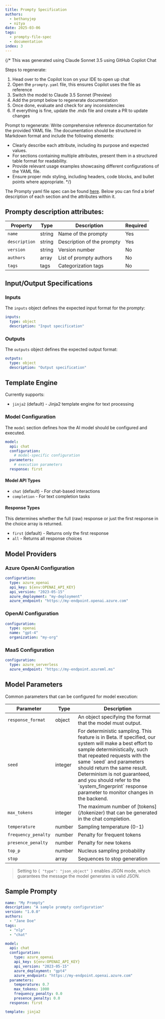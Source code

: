 ```yaml
---
title: Prompty Specification
authors:
  - bethanyjep
  - nitya
date: 2025-03-06
tags:
  - prompty-file-spec
  - documentation
index: 3
---
```



{/* This was generated using Claude Sonnet 3.5 using GitHub Copliot Chat

Steps to regenerate:
1. Head over to the Copilot Icon on your IDE to open up chat
2. Open the ``prompty.yaml`` file, this ensures Copilot uses the file as reference
3. Switch the model to Claude 3.5 Sonnet (Preview)
4. Add the prompt below to regenerate documentation
5. Once done, evaluate and check for any inconsistencies
6. If everything is fine, update the .mdx file and create a PR to update changes

Prompt to regenerate:
Write comprehensive reference documentation for the provided YAML file. The documentation should be structured in Markdown format and include the following elements:
- Clearly describe each attribute, including its purpose and expected values.
- For sections containing multiple attributes, present them in a structured table format for readability.
- Provide relevant usage examples showcasing different configurations of the YAML file.
- Ensure proper mdx styling, including headers, code blocks, and bullet points where appropriate. */}



The Prompty yaml file spec can be found [here](https://github.com/microsoft/prompty/blob/main/Prompty.yaml). Below you can find a brief description of each section and the attributes within it.

## Prompty description attributes:

<table>
  <thead>
    <tr>
      <th>Property</th>
      <th>Type</th>
      <th>Description</th>
      <th>Required</th>
    </tr>
  </thead>
  <tbody>
    <tr>
      <td><code>name</code></td>
      <td>string</td>
      <td>Name of the prompty</td>
      <td>Yes</td>
    </tr>
    <tr>
      <td><code>description</code></td>
      <td>string</td>
      <td>Description of the prompty</td>
      <td>Yes</td>
    </tr>
    <tr>
      <td><code>version</code></td>
      <td>string</td>
      <td>Version number</td>
      <td>No</td>
    </tr>
    <tr>
      <td><code>authors</code></td>
      <td>array</td>
      <td>List of prompty authors</td>
      <td>No</td>
    </tr>
    <tr>
      <td><code>tags</code></td>
      <td>tags</td>
      <td>Categorization tags</td>
      <td>No</td>
    </tr>
  </tbody>
</table>

## Input/Output Specifications

### Inputs

The `inputs` object defines the expected input format for the prompty:

```yaml
inputs:
  type: object
  description: "Input specification"
```

### Outputs

The `outputs` object defines the expected output format:

```yaml
outputs:
  type: object
  description: "Output specification"
```

## Template Engine

Currently supports:
- `jinja2` (default) - Jinja2 template engine for text processing

### Model Configuration

The `model` section defines how the AI model should be configured and executed.

```yaml
model:
  api: chat
  configuration:
    # model-specific configuration
  parameters:
    # execution parameters
  response: first
```

#### Model API Types

- `chat` (default) - For chat-based interactions
- `completion` - For text completion tasks

#### Response Types

This determines whether the full (raw) response or just the first response in the choice array is returned.

- `first` (default) - Returns only the first response
- `all` - Returns all response choices

## Model Providers

### Azure OpenAI Configuration

```yaml
configuration:
  type: azure_openai
  api_key: ${env:OPENAI_API_KEY}
  api_version: "2023-05-15"
  azure_deployment: "my-deployment"
  azure_endpoint: "https://my-endpoint.openai.azure.com"
```

### OpenAI Configuration

```yaml
configuration:
  type: openai
  name: "gpt-4"
  organization: "my-org"
```

### MaaS Configuration

```yaml
configuration:
  type: azure_serverless
  azure_endpoint: "https://my-endpoint.azureml.ms"
```

## Model Parameters

Common parameters that can be configured for model execution:

<table>
  <thead>
    <tr>
      <th>Parameter</th>
      <th>Type</th>
      <th>Description</th>
    </tr>
  </thead>
  <tbody>
    <tr>
      <td><code>response_format</code></td>
      <td>object</td>
      <td>An object specifying the format that the model must output.</tr>
    <tr>
      <td><code>seed</code></td>
      <td>integer</td>
      <td>For deterministic sampling. This feature is in Beta. If specified, our system will make a best effort to sample deterministically, such that repeated requests with the same `seed` and parameters should return the same result. Determinism is not guaranteed, and you should refer to the `system_fingerprint` response parameter to monitor changes
          in the backend. </td>
    </tr>
    <tr>
      <td><code>max_tokens</code></td>
      <td>integer</td>
      <td>The maximum number of [tokens](/tokenizer) that can be generated in the chat completion.    </tr>
    <tr>
      <td><code>temperature</code></td>
      <td>number</td>
      <td>Sampling temperature (0-1)</td>
    </tr>
    <tr>
      <td><code>frequency_penalty</code></td>
      <td>number</td>
      <td>Penalty for frequent tokens</td>
    </tr>
    <tr>
      <td><code>presence_penalty</code></td>
      <td>number</td>
      <td>Penalty for new tokens</td>
    </tr>
    <tr>
      <td><code>top_p</code></td>
      <td>number</td>
      <td>Nucleus sampling probability</td>
    </tr>
    <tr>
      <td><code>stop</code></td>
      <td>array</td>
      <td>Sequences to stop generation</td>
    </tr>
  </tbody>
</table>

> Setting to `{ "type": "json_object" }` enables JSON mode, which guarantees the message the model generates is valid JSON.

## Sample Prompty

```yaml
name: "My Prompty"
description: "A sample prompty configuration"
version: "1.0.0"
authors:
  - "Jane Doe"
tags:
  - "nlp"
  - "chat"

model:
  api: chat
  configuration:
    type: azure_openai
    api_key: ${env:OPENAI_API_KEY}
    api_version: "2023-05-15"
    azure_deployment: "gpt4"
    azure_endpoint: "https://my-endpoint.openai.azure.com"
  parameters:
    temperature: 0.7
    max_tokens: 1000
    frequency_penalty: 0.0
    presence_penalty: 0.0
  response: first

template: jinja2
```
